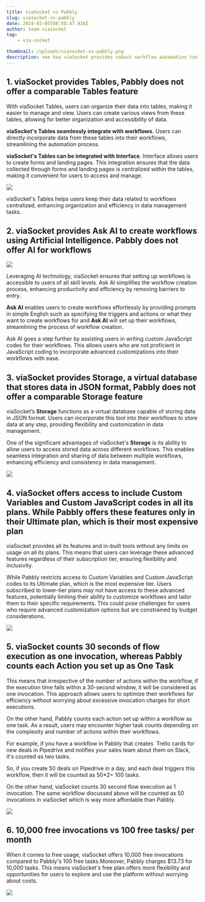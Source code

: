 ```yaml
---
title: viaSocket vs Pabbly
slug: viasocket-vs-pabbly
date: 2024-03-05T08:58:47.916Z
author: team viasocket
tag:
    - via-socket

thumbnail: /uploads/viasocket-vs-pabbly.png
description: see how viaSocket provides robust workflow automation tools, including Tables, Ask AI, and Storage, with inclusive access to advanced features across all plans. In contrast, Pabbly offers fewer features and limits access to advanced functionalities based on subscription tiers.
---
```


## 1. viaSocket provides Tables, Pabbly does not offer a comparable Tables feature<a id="1-viasocket-provides-tables-pabbly-does-not-offer-a-comparable-tables-feature"></a>

With viaSocket Tables, users can organize their data into tables, making it easier to manage and view. Users can create various views from these tables, allowing for better organization and accessibility of data.

**viaSocket's Tables seamlessly integrate with workflows.** Users can directly incorporate data from these tables into their workflows, streamlining the automation process.

**viaSocket's Tables can be integrated with Interface**. Interface allows users to create forms and landing pages. This integration ensures that the data collected through forms and landing pages is centralized within the tables, making it convenient for users to access and manage.

![](https://lh7-us.googleusercontent.com/dqFJw7jYPCZ6MTGix54V3TXY6YeHFbMhwjHnRXYbMBdSmfEqJfAHh5vNd1FKCof1_lUktVudmDPq4rHKjLTHA7MnBY6CMpgdkjxgIrGUUzE99nOrRjJJNaJW5O5drJQFW1Erd0-zpbVthQDwt28I7KM)

viaSocket's Tables helps users keep their data related to workflows centralized, enhancing organization and efficiency in data management tasks.

## 2. viaSocket provides Ask AI to create workflows using Artificial Intelligence. Pabbly does not offer AI for workflows<a id="2-viasocket-provides-ask-ai-to-create-workflows-using-artificial-intelligence-pabbly-does-not-offer-ai-for-workflows"></a>

![](https://lh7-us.googleusercontent.com/tPbJyz0GAkt2yHrkzDn48y6GtL-X3kYrLzg_EGxIws1D8sC2Vw4H8zDBc0cBpJ6aITpANnqqwvD1FPtexhPO-Pj5JH7ID_bmy8Cq2X0xQyg4QM6miwfgI62_ZSuTZ93moDLbHLKuG3oX4U1Kbr_uhyQ)

Leveraging AI technology, viaSocket ensures that setting up workflows is accessible to users of all skill levels. Ask AI simplifies the workflow creation process, enhancing productivity and efficiency by removing barriers to entry.

**Ask AI** enables users to create workflows effortlessly by providing prompts in simple English such as specifying the triggers and actions or what they want to create workflows for and **Ask AI** will set up their workflows, streamlining the process of workflow creation.

Ask AI goes a step further by assisting users in writing custom JavaScript codes for their workflows. This allows users who are not proficient in JavaScript coding to incorporate advanced customizations into their workflows with ease.

## 3. viaSocket provides Storage, a virtual database that stores data in JSON format, Pabbly does not offer a comparable Storage feature<a id="3-viasocket-provides-storage-a-virtual-database-that-stores-data-in-json-format-pabbly-does-not-offer-a-comparable-storage-feature"></a>

viaSocket’s **Storage** functions as a virtual database capable of storing data in JSON format. Users can incorporate this tool into their workflows to store data at any step, providing flexibility and customization in data management.

One of the significant advantages of viaSocket's **Storage** is its ability to allow users to access stored data across different workflows. This enables seamless integration and sharing of data between multiple workflows, enhancing efficiency and consistency in data management.

![](https://lh7-us.googleusercontent.com/1kL6RSpNw3N0TkQ03f1RE2cT2FXtYPn6yAXr3f2fVMHWXg4k9y5it8I0KLOXZs_anbk_nYiDRgfPQhfW2oCx5akiJeDiRY1zGqtmJRPW40mcVNbrcnZf_TPGz95vcGAjn8vYkUpUeQlbrvKvJvBUiIY)

## 4. viaSocket offers access to include Custom Variables and Custom JavaScript codes in all its plans. While Pabbly offers these features only in their Ultimate plan, which is their most expensive plan<a id="4-viasocket-offers-access-to-include-custom-variables-and-custom-javascript-codes-in-all-its-plans-while-pabbly-offers-these-features-only-in-their-ultimate-plan-which-is-their-most-expensive-plan"></a>

viaSocket provides all its features and in-built tools without any limits on usage on all its plans. This means that users can leverage these advanced features regardless of their subscription tier, ensuring flexibility and inclusivity.

While Pabbly restricts access to Custom Variables and Custom JavaScript codes to its Ultimate plan, which is the most expensive tier. Users subscribed to lower-tier plans may not have access to these advanced features, potentially limiting their ability to customize workflows and tailor them to their specific requirements. This could pose challenges for users who require advanced customization options but are constrained by budget considerations.

![](https://lh7-us.googleusercontent.com/LiAG0Wb6FHqGT6zmyxcjOnfm1bVvjb_HOMF8Awz5m-bPfCkVwQg3UFg7szls4JYGUUPe1FaHqJDwIjY-K2oqNvnRNR3WLdvtv2khOS5VWsq8-ZkRWM8eqzd4KWcwrIR6EUb8cdwOCYuCqsZ9YBRM4kg)

## 5. viaSocket counts 30 seconds of flow execution as one invocation, whereas Pabbly counts each Action you set up as One Task<a id="5-viasocket-counts-30-seconds-of-flow-execution-as-one-invocation-whereas-pabbly-counts-each-action-you-set-up-as-one-task"></a>

This means that irrespective of the number of actions within the workflow, if the execution time falls within a 30-second window, it will be considered as one invocation. This approach allows users to optimize their workflows for efficiency without worrying about excessive invocation charges for short executions.

On the other hand, Pabbly counts each action set up within a workflow as one task. As a result, users may encounter higher task counts depending on the complexity and number of actions within their workflows.

For example, if you have a workflow in Pabbly that creates  Trello cards for new deals in Pipedrive and notifies your sales team about them on Slack, it's counted as two tasks.

So, if you create 50 deals on Pipedrive in a day, and each deal triggers this workflow, then it will be counted as 50\*2= 100 tasks.

On the other hand, viaSocket counts 30 second flow execution as 1 invocation. The same workflow discussed above will be counted as 50 invocations in viaSocket which is way more affordable than Pabbly.

![](https://lh7-us.googleusercontent.com/OuhuT6UNLTYWneLpIX6P7MwRvNaBESm1QdKeUkdSKEuQnMrJRzgyfZn3fnJrij3bDP57DdJuLObqeUzJ_9CYDICrk9dRg9pNm-3xW6t1iHkgRDbImxBdY_KrlDaEjtErjt2cW49ZkpiJDNMtiQ6cTo8)

## 6. 10,000 free invocations vs 100 free tasks/ per month<a id="6-10000-free-invocations-vs-100-free-tasks-per-month"></a>

When it comes to free usage, viaSocket offers 10,000 free invocations compared to Pabbly's 100 free tasks.Moreover, Pabbly charges $13.73 for 10,000 tasks. This means viaSocket's free plan offers more flexibility and opportunities for users to explore and use the platform without worrying about costs.

![](https://lh7-us.googleusercontent.com/4MfyGVKvoosk_ZtTgFKtx2tgxQ-u_nHupZQee73VnuyNrD9lwIKI1f5DodbC9K8Kyp88elYC0_-xnPnz6ZSd-86GHWhFvisjyxDG6pwyf1UfPqSZqy4KutueF2Ud_VB-PhtNmg60LGCa5750wuWRVxw)
